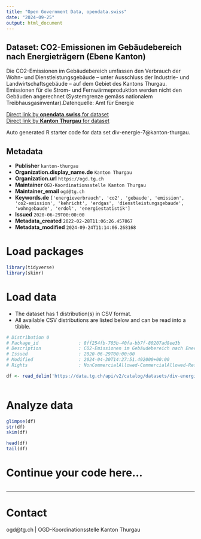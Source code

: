 ```yaml
---
title: "Open Government Data, opendata.swiss"
date: "2024-09-25"
output: html_document
---
```


## Dataset: CO2-Emissionen im Gebäudebereich nach Energieträgern (Ebene Kanton)

Die CO2-Emissionen im Gebäudebereich umfassen den Verbrauch der Wohn- und Dienstleistungsgebäude – unter Ausschluss der Industrie- und Landwirtschaftsgebäude – auf dem Gebiet des Kantons Thurgau. Emissionen für die Strom- und Fernwärmeproduktion werden nicht den Gebäuden angerechnet (Systemgrenze gemäss nationalem Treibhausgasinventar).Datenquelle: Amt für Energie

[Direct link by **opendata.swiss** for dataset](https://opendata.swiss/de/dataset/co2-emissionen-im-gebaudebereich-nach-energietragern-ebene-kanton)<br>
[Direct link by **Kanton Thurgau** for dataset](https://data.tg.ch/explore/dataset/div-energie-7/)

Auto generated R starter code for data set div-energie-7@kanton-thurgau.

## Metadata

- **Publisher** `kanton-thurgau`
- **Organization.display_name.de** `Kanton Thurgau`
- **Organization.url** `https://ogd.tg.ch`
- **Maintainer** `OGD-Koordinationsstelle Kanton Thurgau`
- **Maintainer_email** `ogd@tg.ch`
- **Keywords.de** `['energieverbrauch', 'co2', 'gebaude', 'emission', 'co2-emission', 'kehricht', 'erdgas', 'dienstleistungsgebaude', 'wohngebaude', 'erdol', 'energiestatistik']`
- **Issued** `2020-06-29T00:00:00`
- **Metadata_created** `2022-02-28T11:06:26.457867`
- **Metadata_modified** `2024-09-24T11:14:06.268168`


# Load packages

```r

library(tidyverse)
library(skimr)

```

# Load data

-   The dataset has 1 distribution(s) in CSV format.
-   All available CSV distributions are listed below and can be read into a tibble.

```r

# Distribution 0
# Package_id               : 8ff254fb-703b-40fa-bb7f-80207ad8ee3b
# Description              : CO2-Emissionen im Gebäudebereich nach Energieträgern (Ebene Kanton) (csv)
# Issued                   : 2020-06-29T00:00:00
# Modified                 : 2024-04-30T14:27:51.492000+00:00
# Rights                   : NonCommercialAllowed-CommercialAllowed-ReferenceRequired

df <- read_delim('https://data.tg.ch/api/v2/catalog/datasets/div-energie-7/exports/csv?use_labels=true')



```

# Analyze data

```r

glimpse(df)
str(df)
skim(df)

head(df)
tail(df)

```

# Continue your code here...

```r

```

------------------------------------------------------------------------

# Contact

ogd@tg.ch | OGD-Koordinationsstelle Kanton Thurgau
